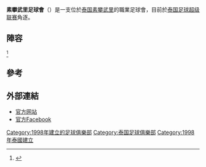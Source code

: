 {{noteTA|G1=Football|G2=TLeague}} 
{{Infobox football club
| clubname   = 素攀武里
| fullname   = 素攀武里足球俱乐部<br /> สโมสรฟุตบอลจังหวัดสุพรรณบุรี
| image      = [[File:Suphanburi_FC_logo_2015.png|200px]]
| nickname   = “战象”<br />（{{lang|th|ช้างศึกยุทธหัตถี}}）
| founded    = {{start date and age|df=yes|1998}}
| ground     = [[素攀武里|素攀武里]]{{le|素攀武里府体育场|Suphanburi Municipality Stadium}}
| capacity   = 25,000
| chairman   = 瓦拉武·西帕-阿差
| manager    = [[瓦拉武·西马卡|瓦拉武·西马卡]]
| league     = [[泰國甲組足球聯賽|泰國甲組足球聯賽]]
| season     = 2020–21
| position   = 泰甲，第 13 位
| website    = http://www.suphanburifootballclub.com
| pattern_la1=_gray_border
| pattern_b1=
| pattern_ra1=_gray_border
| pattern_sh1=
| pattern_so1=_gray_band
| leftarm1=02063b
| body1=02063b
| rightarm1=02063b
| shorts1=02063b
| socks1=02063b
| pattern_la2=_navyborder
| pattern_b2=
| pattern_ra2=_navyborder
| pattern_sh2=
| pattern_so2=_navy_band
| leftarm2=FFFFFF
| body2=FFFFFF
| rightarm2=FFFFFF
| shorts2=FFFFFF
| socks2=FFFFFF
| pattern_la3=_navyborder
| pattern_b3=
| pattern_ra3=_navyborder
| pattern_sh3=
| pattern_so3=_navy_band
| leftarm3=aeeb0b
| body3=aeeb0b
| rightarm3=aeeb0b
| shorts3=aeeb0b
| socks3=aeeb0b
}}

'''素攀武里足球會'''（{{lang-th|สโมสรฟุตบอลจังหวัดสุพรรณบุรี}}）是一支位於[[泰国|泰国]][[素攀武里|素攀武里]]的職業足球會，目前於[[泰国足球超级联赛|泰国足球超级联赛]]角逐。

==陣容==
<ref>{{cite web|url=http://www.suphanburifootballclub.com/th/%E0%B8%9C%E0%B8%B9%E0%B9%89%E0%B9%80%E0%B8%A5%E0%B9%88%E0%B8%99%E0%B8%82%E0%B8%AD%E0%B8%87%E0%B8%97%E0%B8%B5%E0%B8%A1/|title=Player List|first1=|last1=|first2=|last2=|first3=|last3=|first4=|last4=|lastauthoramp=y|publisher=Suphanburi Official Website|date=30 October 2014|accessdate=30 October 2014|deadurl=yes|archiveurl=https://web.archive.org/web/20141109231135/http://www.suphanburifootballclub.com/th/%E0%B8%9C%E0%B8%B9%E0%B9%89%E0%B9%80%E0%B8%A5%E0%B9%88%E0%B8%99%E0%B8%82%E0%B8%AD%E0%B8%87%E0%B8%97%E0%B8%B5%E0%B8%A1/|archivedate=2014年11月9日}}</ref>
{{Fs start}}
{{Fs player|no=1|nat=THA|pos=GK|name=[[Pattanan_Pijittham|Pattanan Pijittham]]}}
{{Fs player|no=2|nat=THA|pos=DF|name=[[Polawat_Wangkahart|Polawat Wangkahart]]}}
{{Fs player|no=3|nat=THA|pos=DF|name=[[Pratum_Chuthong|Pratum Chuthong]]|other=[[队长_(足球)|队长]]}}
{{Fs player|no=4|nat=THA|pos=DF|name=[[Natthaphong_Samana|Natthaphong Samana]]}}
{{Fs player|no=5|nat=THA|pos=DF|name=[[Prat_Samakrat|Prat Samakrat]]}}
{{Fs player|no=6|nat=BRA|pos=DF|name=[[Márcio_Rosário|Márcio Rosário]]}}
{{Fs player|no=7|nat=THA|pos=MF|name=[[Jakkapan_Pornsai|Jakkapan Pornsai]]}}
{{Fs player|no=10|nat=THA|pos=MF|name=[[Charyl_Chappuis|Charyl Chappuis]]}}
{{Fs player|no=11|nat=THA|pos=MF|name=[[Jetsada_Phulek|Jetsada Phulek]]}}
{{Fs player|no=17|nat=ESP|pos=FW|name=[[Carmelo_González_(footballer)|Carmelo González]]}}
{{Fs player|no=19|nat=THA|pos=FW|name=[[Chitchanok_Xaysensourinthone|Chitchanok Xaysensourinthone]]}}
{{Fs player|no=21|nat=THA|pos=MF|name= [[Wattanasap_Jarernsri|Wattanasap Jarernsri]]}}
{{Fs player|no=23|nat=THA|pos=MF|name=[[Chakrit_Buathong|Chakrit Buathong]]}}
{{Fs player|no=24|nat=THA|pos=FW|name=Thossaphol Yodchan}}
{{Fs mid}}
{{Fs player|no=26|nat=THA|pos=GK|name=Boonyakiat Wongsajam}}
{{Fs player|no=28|nat=THA|pos=FW|name=[[Napat_Thamrongsupakorn|Napat Thamrongsupakorn]]}}
{{Fs player|no=30|nat=THA|pos=DF|name=Suphot Wonghoi}}
{{Fs player|no=33|nat=THA|pos=MF|name=[[Jetsada_Boonruangrod|Jetsada Boonruangrod]]}}
{{Fs player|no=34|nat=THA|pos=DF|name=Apisit Kamwang}}
{{Fs player|no=–|nat=THA|pos=MF|name=[[Rattana_Petch-Aporn|Rattana Petch-Aporn]]}}
{{Fs player|no=–|nat=THA|pos=DF|name=[[Wasan_Homsan|Wasan Homsan]]}}
{{Fs player|no=–|nat=THA|pos=GK|name=[[Sinthaweechai_Hathairattanakool|Sinthaweechai Hathairattanakool]]}}
{{Fs player|no=–|nat=Thailand|pos=MF|name=[[Paitoon_Nontadee|Paitoon Nontadee]]}}
{{Fs player|no=–|nat=BRA|pos=MF|name=[[Luiz_Otávio_Santos_de_Araújo|Tinga]]}}
{{Fs player|no=–|nat=BRA|pos=FW|name=[[Dellatorre|Dellatorre]]}}
{{Fs player|no=–|nat=IRN|pos=MF|name=[[Reza_Haghighi|Reza Haghighi]]}}
{{Fs player|no=–|nat=Thailand|pos=DF|name=[[Tinnakorn_Asurin|Tinnakorn Asurin]]}}
{{Fs end}}

==參考==
{{Reflist}}

==外部連結==
* [http://www.suphanburifc.com/ 官方网站] {{Wayback|url=http://www.suphanburifc.com/ |date=20210120153932 }}
* [https://www.facebook.com/SuphanburiFc 官方Facebook] {{Wayback|url=https://www.facebook.com/SuphanburiFc |date=20200521201056 }}

[[Category:1998年建立的足球俱樂部|Category:1998年建立的足球俱樂部]]
[[Category:泰国足球俱樂部|Category:泰国足球俱樂部]]
[[Category:1998年泰國建立|Category:1998年泰國建立]]